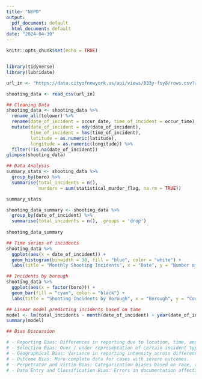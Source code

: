 ```yaml
---
title: "NYPD"
output:
  pdf_document: default
  html_document: default
date: "2024-04-30"
---
```


```r
knitr::opts_chunk$set(echo = TRUE)


library(tidyverse)
library(lubridate)
```

```r
url_in <- "https://data.cityofnewyork.us/api/views/833y-fsy8/rows.csv?accessType=DOWNLOAD"

shooting_data <- read_csv(url_in)
```

```r
## Cleaning Data
shooting_data <- shooting_data %>%
  rename_all(tolower) %>%
  rename(date_of_incident = occur_date, time_of_incident = occur_time) %>%
  mutate(date_of_incident = mdy(date_of_incident),
         time_of_incident = hms(time_of_incident),
         latitude = as.numeric(latitude),
         longitude = as.numeric(longitude)) %>%
  filter(!is.na(date_of_incident))
glimpse(shooting_data)
```

```r
## Data Analysis
summary_stats <- shooting_data %>%
  group_by(boro) %>%
  summarise(total_incidents = n(),
            murders = sum(statistical_murder_flag, na.rm = TRUE))

summary_stats

shooting_data_summary <- shooting_data %>%
  group_by(date_of_incident) %>%
  summarise(total_incidents = n(), .groups = 'drop')
  
shooting_data_summary
```

```r
## Time series of incidents
shooting_data %>%
  ggplot(aes(x = date_of_incident)) +
  geom_histogram(binwidth = 30, fill = "blue", color = "white") +
  labs(title = "Monthly Shooting Incidents", x = "Date", y = "Number of Incidents")
```

```r
## Incidents by borough
shooting_data %>%
  ggplot(aes(x = factor(boro))) +
  geom_bar(fill = "cyan", color = "black") +
  labs(title = "Shooting Incidents by Borough", x = "Borough", y = "Count")
```

```r
## Linear model predicting incidents based on time
model <- lm(total_incidents ~ month(date_of_incident) + year(date_of_incident), data = shooting_data_summary)
summary(model)
```

```r
## Bias Discussion

# - Reporting Bias: Differences in reporting due to location, time, and victim/witness reluctance.
# - Selection Bias: Over / under representation of certain incident types.
# - Geographical Bias: Variance in reporting intensity across different areas.
# - Outcome Bias: More complete data for cases with severe outcomes.
# - Perpetrator and Victim Bias: Categorization biases based on race, age, or gender.
# - Data Entry and Classification Bias: Errors in documentation affecting data accuracy.

```